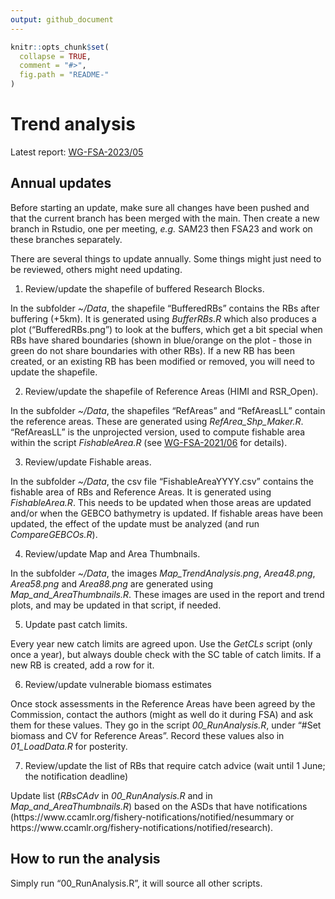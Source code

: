 ```yaml
---
output: github_document
---
```


<!-- README.md is generated from README.Rmd. Please edit the .Rmd file then knit it -->

```r
knitr::opts_chunk$set(
  collapse = TRUE,
  comment = "#>",
  fig.path = "README-"
)
```

# Trend analysis

Latest report: [WG-FSA-2023/05](https://meetings.ccamlr.org/en/wg-fsa-2023/05)

## Annual updates

Before starting an update, make sure all changes have been pushed and that the current branch has been merged with the main. Then create a new branch in Rstudio, one per meeting, *e.g.* SAM23 then FSA23 and work on these branches separately.


There are several things to update annually. Some things might just need to be reviewed, others might need updating.

1. Review/update the shapefile of buffered Research Blocks.

In the subfolder *~/Data*, the shapefile "BufferedRBs" contains the RBs after buffering (+5km). It is generated using *BufferRBs.R* which also produces a plot ("BufferedRBs.png") to look at the buffers, which get a bit special when RBs have shared boundaries (shown in blue/orange on the plot - those in green do not share boundaries with other RBs). If a new RB has been created, or an existing RB has been modified or removed, you will need to update the shapefile.

2. Review/update the shapefile of Reference Areas (HIMI and RSR_Open).

In the subfolder *~/Data*, the shapefiles "RefAreas" and "RefAreasLL" contain the reference areas. These are generated using *RefArea_Shp_Maker.R*. "RefAreasLL" is the unprojected version, used to compute fishable area within the script *FishableArea.R* (see [WG-FSA-2021/06](https://www.ccamlr.org/en/wg-fsa-2021/06) for details).

3. Review/update Fishable areas. 

In the subfolder *~/Data*, the csv file "FishableAreaYYYY.csv" contains the fishable area of RBs and Reference Areas. It is generated using *FishableArea.R*. This needs to be updated when those areas are updated and/or when the GEBCO bathymetry is updated. If fishable areas have been updated, the effect of the update must be analyzed (and run *CompareGEBCOs.R*).

4. Review/update Map and Area Thumbnails. 

In the subfolder *~/Data*, the images *Map_TrendAnalysis.png*, *Area48.png*, *Area58.png* and *Area88.png* are generated using *Map_and_AreaThumbnails.R*. These images are used in the report and trend plots, and may be updated in that script, if needed.

5. Update past catch limits.

Every year new catch limits are agreed upon. Use the *GetCLs* script (only once a year), but always double check with the SC table of catch limits. If a new RB is created, add a row for it. 

6. Review/update vulnerable biomass estimates

Once stock assessments in the Reference Areas have been agreed by the Commission, contact the authors (might as well do it during FSA) and ask them for these values. They go in the script *00_RunAnalysis.R*, under "#Set biomass and CV for Reference Areas". Record these values also in *01_LoadData.R* for posterity.

7. Review/update the list of RBs that require catch advice (wait until 1 June; the notification deadline)

Update list (*RBsCAdv* in *00_RunAnalysis.R* and in *Map_and_AreaThumbnails.R*) based on the ASDs that have notifications (https://www.ccamlr.org/fishery-notifications/notified/nesummary or https://www.ccamlr.org/fishery-notifications/notified/research).


## How to run the analysis

Simply run "00_RunAnalysis.R", it will source all other scripts.